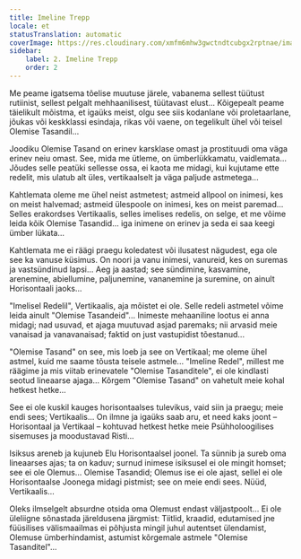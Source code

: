 ```yaml
---
title: Imeline Trepp
locale: et
statusTranslation: automatic
coverImage: https://res.cloudinary.com/xmfm6mhw3gwctndtcubgx2rptnae/image/upload/v1740468922/small_cover_tratado_de_psicologia_revolucionaria_a4c0dca4e0.webp
sidebar:
    label: 2. Imeline Trepp
    order: 2
---
```

Me peame igatsema tõelise muutuse järele, vabanema sellest tüütust rutiinist, sellest pelgalt mehhaanilisest, tüütavast elust... Kõigepealt peame täielikult mõistma, et igaüks meist, olgu see siis kodanlane või proletaarlane, jõukas või keskklassi esindaja, rikas või vaene, on tegelikult ühel või teisel Olemise Tasandil...

Joodiku Olemise Tasand on erinev karsklase omast ja prostituudi oma väga erinev neiu omast. See, mida me ütleme, on ümberlükkamatu, vaidlemata... Jõudes selle peatüki sellesse ossa, ei kaota me midagi, kui kujutame ette redelit, mis ulatub alt üles, vertikaalselt ja väga paljude astmetega...

Kahtlemata oleme me ühel neist astmetest; astmeid allpool on inimesi, kes on meist halvemad; astmeid ülespoole on inimesi, kes on meist paremad... Selles erakordses Vertikaalis, selles imelises redelis, on selge, et me võime leida kõik Olemise Tasandid... iga inimene on erinev ja seda ei saa keegi ümber lükata...

Kahtlemata me ei räägi praegu koledatest või ilusatest nägudest, ega ole see ka vanuse küsimus. On noori ja vanu inimesi, vanureid, kes on suremas ja vastsündinud lapsi... Aeg ja aastad; see sündimine, kasvamine, arenemine, abiellumine, paljunemine, vananemine ja suremine, on ainult Horisontaali jaoks...

"Imelisel Redelil", Vertikaalis, aja mõistet ei ole. Selle redeli astmetel võime leida ainult "Olemise Tasandeid"... Inimeste mehaaniline lootus ei anna midagi; nad usuvad, et ajaga muutuvad asjad paremaks; nii arvasid meie vanaisad ja vanavanaisad; faktid on just vastupidist tõestanud...

"Olemise Tasand" on see, mis loeb ja see on Vertikaal; me oleme ühel astmel, kuid me saame tõusta teisele astmele... "Imeline Redel", millest me räägime ja mis viitab erinevatele "Olemise Tasanditele", ei ole kindlasti seotud lineaarse ajaga... Kõrgem "Olemise Tasand" on vahetult meie kohal hetkest hetke...

See ei ole kuskil kauges horisontaalses tulevikus, vaid siin ja praegu; meie endi sees; Vertikaalis... On ilmne ja igaüks saab aru, et need kaks joont – Horisontaal ja Vertikaal – kohtuvad hetkest hetke meie Psühholoogilises sisemuses ja moodustavad Risti...

Isiksus areneb ja kujuneb Elu Horisontaalsel joonel. Ta sünnib ja sureb oma lineaarses ajas; ta on kaduv; surnud inimese isiksusel ei ole mingit homset; see ei ole Olemus... Olemise Tasandid; Olemus ise ei ole ajast, sellel ei ole Horisontaalse Joonega midagi pistmist; see on meie endi sees. Nüüd, Vertikaalis...

Oleks ilmselgelt absurdne otsida oma Olemust endast väljastpoolt... Ei ole üleliigne sõnastada järeldusena järgmist: Tiitlid, kraadid, edutamised jne füüsilises välismaailmas ei põhjusta mingil juhul autentset ülendamist, Olemuse ümberhindamist, astumist kõrgemale astmele "Olemise Tasanditel"...

